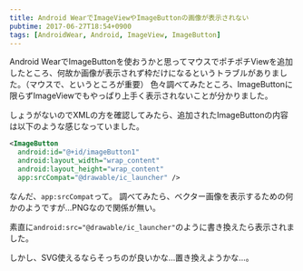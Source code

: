 ```yaml
---
title: Android WearでImageViewやImageButtonの画像が表示されない
pubtime: 2017-06-27T18:54+0900
tags: [AndroidWear, Android, ImageView, ImageButton]
---
```


Android WearでImageButtonを使おうかと思ってマウスでポチポチViewを追加したところ、何故か画像が表示されず枠だけになるというトラブルがありました。（マウスで、というところが重要）
色々調べてみたところ、ImageButtonに限らずImageViewでもやっぱり上手く表示されないことが分かりました。

しょうがないのでXMLの方を確認してみたら、追加されたImageButtonの内容は以下のような感じなっていました。
``` xml
<ImageButton
  android:id="@+id/imageButton1"
  android:layout_width="wrap_content"
  android:layout_height="wrap_content"
  app:srcCompat="@drawable/ic_launcher" />
```

なんだ、`app:srcCompat`って。
調べてみたら、ベクター画像を表示するための何かのようですが…PNGなので関係が無い。

素直に`android:src="@drawable/ic_launcher"`のように書き換えたら表示されました。

しかし、SVG使えるならそっちのが良いかな…置き換えようかな…。
